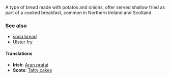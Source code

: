 A type of bread made with potatos and onions, ofter served shallow fried as part of a cooked breakfast, common in Northern Ireland and Scotland.

===See also===
*[[soda bread]]
*[[Ulster fry]]
==== Translations ====
*'''Irish''': [[Aran pratai]]
*'''Scots''': [[Tatty cakes]]